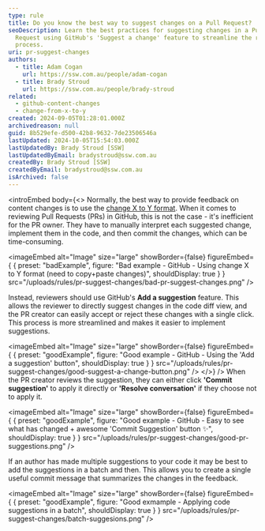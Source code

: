 ```yaml
---
type: rule
title: Do you know the best way to suggest changes on a Pull Request?
seoDescription: Learn the best practices for suggesting changes in a Pull
  Request using GitHub's 'Suggest a change' feature to streamline the review
  process.
uri: pr-suggest-changes
authors:
  - title: Adam Cogan
    url: https://ssw.com.au/people/adam-cogan
  - title: Brady Stroud
    url: https://ssw.com.au/people/brady-stroud
related:
  - github-content-changes
  - change-from-x-to-y
created: 2024-09-05T01:28:01.000Z
archivedreason: null
guid: 8b529efe-d500-42b8-9632-7de23506546a
lastUpdated: 2024-10-05T15:54:03.000Z
lastUpdatedBy: Brady Stroud [SSW]
lastUpdatedByEmail: bradystroud@ssw.com.au
createdBy: Brady Stroud [SSW]
createdByEmail: bradystroud@ssw.com.au
isArchived: false
---
```

<introEmbed
  body={<>
Normally, the best way to provide feedback on content changes is to use the [change X to Y format](/change-from-x-to-y).
When it comes to reviewing Pull Requests (PRs) in GitHub, this is not the case - it's  inefficient for the PR owner. They have to manually interpret each suggested change, implement them in the code, and then commit the changes, which can be time-consuming.

<introYoutube url="https://youtu.be/xSSz3vPDi4g" description="Video: Pull Request Suggestions | Brady Stroud | SSW Rules (4 min)" />

<imageEmbed
  alt="Image"
  size="large"
  showBorder={false}
  figureEmbed={ {
    preset: "badExample",
    figure: "Bad example - GitHub - Using change X to Y format (need to copy+paste changes)",
    shouldDisplay: true
  } }
  src="/uploads/rules/pr-suggest-changes/bad-pr-suggest-changes.png"
/>

Instead, reviewers should use GitHub's **Add a suggestion** feature. This allows the reviewer to directly suggest changes in the code diff view, and the PR creator can easily accept or reject these changes with a single click. This process is more streamlined and makes it easier to implement suggestions.

<imageEmbed
  alt="Image"
  size="large"
  showBorder={false}
  figureEmbed={ {
    preset: "goodExample",
    figure: "Good example - GitHub - Using the 'Add a suggestion' button",
    shouldDisplay: true
  } }
  src="/uploads/rules/pr-suggest-changes/good-suggest-a-change-button.png"
/>
  </>}
/>
When the PR creator reviews the suggestion, they can either click **'Commit suggestion'** to apply it directly or **'Resolve conversation'** if they choose not to apply it.

<imageEmbed
  alt="Image"
  size="large"
  showBorder={false}
  figureEmbed={ {
    preset: "goodExample",
    figure: "Good example - GitHub - Easy to see what has changed + awesome 'Commit Suggestion' button ✨",
    shouldDisplay: true
  } }
  src="/uploads/rules/pr-suggest-changes/good-pr-suggestions.png"
/>

If an author has made multiple suggestions to your code it may be best to add the suggestions in a batch and then. This allows you to create a single useful commit message that summarizes the changes in the feedback.

<imageEmbed
  alt="Image"
  size="large"
  showBorder={false}
  figureEmbed={ {
    preset: "goodExample",
    figure: "Good exmample - Applying code suggestions in a batch",
    shouldDisplay: true
  } }
  src="/uploads/rules/pr-suggest-changes/batch-suggesions.png"
/>
